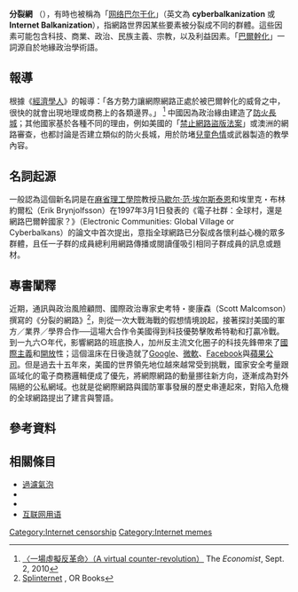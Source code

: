{{多個問題|
{{copyedit|time=2018-04-18T07:37:30+00:00}}
{{inappropriate tone|time=2016-10-06T13:34:29+00:00}}
{{refimprove|time=2016-10-06T13:34:29+00:00}}
}}
'''分裂網''' （{{lang|en|splinternet}}），有時也被稱為「[[网络巴尔干化|网络巴尔干化]]」（英文為 '''cyberbalkanization '''  或 '''Internet Balkanization'''），指網路世界因某些要素被分裂成不同的群體。這些因素可能包含科技、商業、政治、民族主義、宗教，以及利益因素。「[[巴爾幹化|巴爾幹化]]」一詞源自於地緣政治學術語。

== 報導 ==

根據《[[經濟學人|經濟學人]]》的報導：「各方勢力讓網際網路正處於被巴爾幹化的威脅之中，很快的就會出現地理或商務上的各類邊界。」 <ref name=Economist>[http://www.economist.com/node/16941635 〈一場虛擬反革命〉（A virtual counter-revolution）] {{Wayback|url=http://www.economist.com/node/16941635 |date=20180204071232 }} The ''Economist'', Sept. 2, 2010</ref> 中國因為政治緣由建造了[[防火長城|防火長城]]；其他國家基於各種不同的理由，例如美國的「[[禁止網路盜版法案|禁止網路盜版法案]]」或澳洲的網路審查，也都討論是否建立類似的防火長城，用於防堵[[兒童色情|兒童色情]]或武器製造的教學內容。

== 名詞起源 ==

一般認為這個新名詞是在[[麻省理工學院|麻省理工學院]]教授[[马歇尔·范·埃尔斯泰恩|马歇尔·范·埃尔斯泰恩]]和埃里克・布林約爾松（Erik Brynjolfsson）在1997年3月1日發表的《電子社群：全球村，還是網路巴爾幹國家？》（Electronic Communities: Global Village or Cyberbalkans）的論文中首次提出，意指全球網路已分裂成各懷利益心機的眾多群體，且任一子群的成員總利用網路傳播或閱讀僅吸引相同子群成員的訊息或題材。

== 專書闡釋 ==

近期，通訊與政治風險顧問、國際政治專家史考特・麥康森（Scott Malcomson）撰寫的《分裂的網路》<ref name=Splinternet>[http://www.orbooks.com/catalog/splinternet-by-scott-malcomson/ Splinternet] {{Wayback|url=http://www.orbooks.com/catalog/splinternet-by-scott-malcomson/ |date=20201101141303 }}, OR Books</ref>，則從一次大戰海戰的假想情境說起，接著探討美國的軍方／業界／學界合作──這場大合作令美國得到科技優勢擊敗希特勒和打贏冷戰。到一九六○年代，影響網路的班底換人，加州反主流文化圈子的科技先鋒帶來了[[國際主義|國際主義]]和[[開放|開放]]性；這個溫床在日後造就了[[Google|Google]]、[[微軟|微軟]]、[[Facebook|Facebook]]與[[蘋果公司|蘋果公司]]。但是過去十五年來，美國的世界領先地位越來越常受到挑戰，國家安全考量跟區域化的電子商務邏輯便成了優先，將網際網路的動量挪往新方向，逐漸成為對外隔絕的公私網域。也就是從網際網路與國防軍事發展的歷史串連起來，對陷入危機的全球網路提出了建言與警語。

== 參考資料 ==
{{Reflist |30em}}

== 相關條目 ==
* [[過濾氣泡|過濾氣泡]]
* {{link-en|认知封闭|Epistemic closure}}
* {{link-en|互动频率|Interaction frequency}}
* [[互联网用语|互联网用语]]
{{各国互联网审查}}

[[Category:Internet_censorship|Category:Internet censorship]]
[[Category:Internet_memes|Category:Internet memes]]